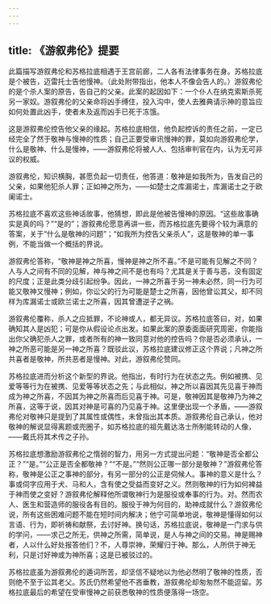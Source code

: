 ```yaml
---
---
---
```

title: 《游叙弗伦》提要
---




此篇描写游叙弗伦和苏格拉底相遇于王宫前廊，二人各有法律事务在身。苏格拉底是个被告，迈雷托士告他慢神。（此处附带指出，他本人不像会告人的。）游叙弗伦的是个杀人案的原告，告自己的父亲。此案的起因如下：一个仆人在纳克索斯杀死另一家奴。游叙弗伦的父亲命将凶手缚住，投入沟中，使人去雅典请示神的意旨应如何处置此凶手，使者未及返而凶手已死于冻饿。

这是游叙弗伦控告他父亲的缘起。苏格拉底相信，他负起控诉的责任之前，一定已经完全了然于敬神与慢神的性质；自己正要受审讯慢神的罪，莫如向游叙弗伦学，什么是敬神、什么是慢神，——游叙弗伦将被人人、包括审判官在内，认为无可非议的权威。

游叙弗伦，知识横胸，甚愿负起一切责任，他答道：敬神是如我所为，告发自己的父亲，如果他犯杀人罪；正如神之所为，——如楚士之库漏诺士，库漏诺士之于欧阑诺士。

苏格拉底不喜欢这些神话故事，他猜想，即此是他被告慢神的原因。“这些故事确实是真的吗？”“是的”；游叙弗伦愿意再讲一些，而苏格拉底先要得个较为满意的答案，关于“什么是敬神的问题”；“如我所为控告父亲杀人”，这是敬神的单一事例，不能当做一个概括的界说。

游叙弗伦答称，“敬神是神之所喜，慢神是神之所不喜。”不是可能有见解之不同？人与人之间有不同的见解，神与神之间不是也有吗？尤其是关于善与恶，没有固定的尺度；正是此类分歧引起纷争。因此，一神之所喜于另一神未必然，同一行为可能又敬神又慢神；例如，你讼父的行为可能是楚士之所喜，因他曾讼其父，却不同样为库漏诺士或欧兰诺士之所喜，因其曾遭逆子之祸。

游叙弗伦覆称，杀人之应抵罪，不论神或人，都无异议。苏格拉底答曰，对，如果确知其人是凶犯；可是你从假设论点出发。如果此案的原委面面研究周密，你能指出你父确犯杀人之罪，或者所有的神一致同意对他的控告吗？你是否必须承认，一神之所恶可能是另一神之所喜？既驳此议，苏格拉底建议修正这个界说；凡神之所共喜者是敬神，所共恶者是慢神。对此，游叙弗伦赞同。

苏格拉底进而分析这个新型的界说。他指出，有时行为在状态之先。例如被携、见爱等等行为在被携、见爱等等状态之先；与此相似，神之所以喜因其先见喜于神而成为神之所喜，不因其为神之所喜而后见喜于神。可是，敬神因其是敬神乃为神之所喜，这等于说，因其对神是可喜的乃见喜于神。这里便出现一个矛盾，——游叙弗伦对敬神只是提到了其属性或偶性，未曾指出其本质。游叙弗伦自己承认，他对敬神的解说显得离题或兜圈子，如苏格拉底的祖先戴达洛士所制能转动的人像，——戴氏将其术传之子孙。

苏格拉底想激励游叙弗伦之惰弱的智力，用另一方式提出问题：“敬神是否全都公正？”“是。”“公正是否全都敬神？”“不是。”“然则公正哪一部分是敬神？”游叙弗伦答称，敬神是公正之事神的部分，有另一部分的公正是伺候人。事神的意义是什么？事或伺字应用于犬、马和人，含有使之受益而变好之义。然则敬神的行为如何裨益于神而使之变好？游叙弗伦解释他所谓敬神行为是服役或奉事的行为。对。然而农人、医生和营造师的服役各有目的。服役于神为何目的，助神成就什么？游叙弗伦说，所有这些困难问题不能在短时间内解决；他宁可简单地说，敬神是懂得如何以言语、行为，即祈祷和献祭，去讨好神。换句话，苏格拉底说，敬神是一门求与供的学问，——求己之所无，供神之所需，简单说，是人与神之间的交易。神是赐神者，人以什么好处报答他们？不，人尊崇神，荣耀归于神。那么，人所供于神无利，只是讨好神或为神所喜；这是已被驳过的。

苏格拉底虽为游叙弗伦的遁词所苦，却坚信不疑地以为他必然明了敬神的性质，否则绝不至于讼其老父。苏氏仍然希望他不吝垂教，游叙弗伦却匆匆然不能逗留。苏格拉底最后的希望在受审慢神之前获悉敬神的性质便落得一场空。